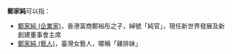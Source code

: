'''鄭家純'''可以指：
* [[鄭家純_(企業家)|鄭家純 (企業家)]]，香港富商鄭裕彤之子，綽號「純官」，現任新世界發展及新創建董事會主席
* [[鄭家純_(藝人)|鄭家純 (藝人)]]，臺灣女藝人，暱稱「雞排妹」
{{Disambiguation|J|cat=三字鄭姓人名消歧義}}